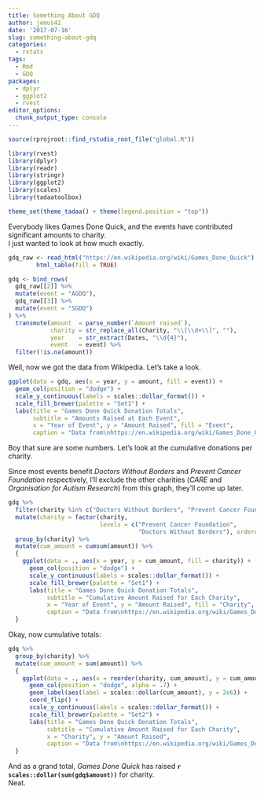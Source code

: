 ```yaml
---
title: Something About GDQ
author: jemus42
date: '2017-07-16'
slug: something-about-gdq
categories:
  - rstats
tags: 
  - Rmd
  - GDQ
packages:
  - dplyr
  - ggplot2
  - rvest
editor_options: 
  chunk_output_type: console
---
```


```r
source(rprojroot::find_rstudio_root_file("global.R"))
```

```r
library(rvest)
library(dplyr)
library(readr)
library(stringr)
library(ggplot2)
library(scales)
library(tadaatoolbox)

theme_set(theme_tadaa() + theme(legend.position = "top"))
```


Everybody likes Games Done Quick, and the events have contributed significant amounts to charity.  
I just wanted to look at how much exactly.

<!--more-->

```r
gdq_raw <- read_html("https://en.wikipedia.org/wiki/Games_Done_Quick") %>%
        html_table(fill = TRUE)

gdq <- bind_rows(
  gdq_raw[[2]] %>%
  mutate(event = "AGDQ"),
  gdq_raw[[3]] %>% 
  mutate(event = "SGDQ")
) %>%
  transmute(amount  = parse_number(`Amount raised`),
            charity = str_replace_all(Charity, "\\[\\d+\\]", ""),
            year    = str_extract(Dates, "\\d{4}"),
            event   = event) %>%
  filter(!is.na(amount))
```

Well, now we got the data from Wikipedia. Let's take a look.

```r
ggplot(data = gdq, aes(x = year, y = amount, fill = event)) +
  geom_col(position = "dodge") +
  scale_y_continuous(labels = scales::dollar_format()) +
  scale_fill_brewer(palette = "Set1") +
  labs(title = "Games Done Quick Donation Totals",
       subtitle = "Amounts Raised at Each Event",
       x = "Year of Event", y = "Amount Raised", fill = "Event",
       caption = "Data from\nhttps://en.wikipedia.org/wiki/Games_Done_Quick")
```

Boy that sure are some numbers. Let's look at the cumulative donations per charity.  

Since most events benefit *Doctors Without Borders* and *Prevent Cancer Foundation* respectively, I'll exclude the other charities (*CARE* and *Organisation for Autism Research*) from this graph, they'll come up later.

```r
gdq %>% 
  filter(charity %in% c("Doctors Without Borders", "Prevent Cancer Foundation")) %>%
  mutate(charity = factor(charity, 
                          levels = c("Prevent Cancer Foundation", 
                                     "Doctors Without Borders"), ordered = TRUE)) %>%
  group_by(charity) %>%
  mutate(cum_amount = cumsum(amount)) %>%
  {
    ggplot(data = ., aes(x = year, y = cum_amount, fill = charity)) +
      geom_col(position = "dodge") +
      scale_y_continuous(labels = scales::dollar_format()) +
      scale_fill_brewer(palette = "Set1") +
      labs(title = "Games Done Quick Donation Totals",
           subtitle = "Cumulative Amount Raised for Each Charity",
           x = "Year of Event", y = "Amount Raised", fill = "Charity",
           caption = "Data from\nhttps://en.wikipedia.org/wiki/Games_Done_Quick")
  }
```

Okay, now cumulative totals:

```r
gdq %>% 
  group_by(charity) %>%
  mutate(cum_amount = sum(amount)) %>%
  {
    ggplot(data = ., aes(x = reorder(charity, cum_amount), y = cum_amount)) +
      geom_col(position = "dodge", alpha = .7) +
      geom_label(aes(label = scales::dollar(cum_amount), y = 2e6)) +
      coord_flip() +
      scale_y_continuous(labels = scales::dollar_format()) +
      scale_fill_brewer(palette = "Set2") +
      labs(title = "Games Done Quick Donation Totals",
           subtitle = "Cumulative Amount Raised for Each Charity",
           x = "Charity", y = "Amount Raised",
           caption = "Data from\nhttps://en.wikipedia.org/wiki/Games_Done_Quick")
  }
```

And as a grand total, *Games Done Quick* has raised **`r scales::dollar(sum(gdq$amount))`** for charity.  
Neat.
